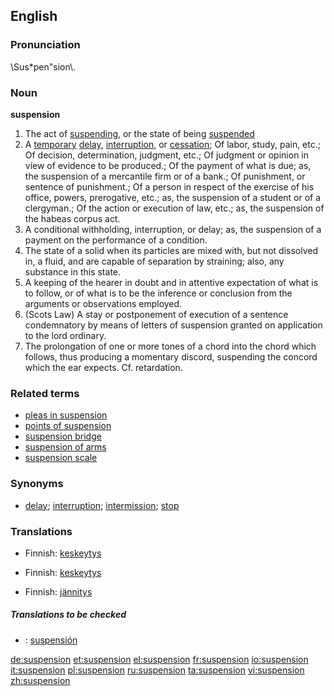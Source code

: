 ==English==
===Pronunciation===
\Sus*pen"sion\.

===Noun===
'''suspension'''
# The act of [[suspending]], or the state of being [[suspended]]
# A [[temporary]] [[delay]], [[interruption]], or [[cessation]]; Of labor, study, pain, etc.; Of decision, determination, judgment, etc.; Of judgment or opinion in view of evidence to be produced.; Of the payment of what is due; as, the suspension of a mercantile firm or of a bank.; Of punishment, or sentence of punishment.; Of a person in respect of the exercise of his office, powers, prerogative, etc.; as, the suspension of a student or of a clergyman.; Of the action or execution of law, etc.; as, the suspension of the habeas corpus act.
# A conditional withholding, interruption, or delay; as, the suspension of a payment on the performance of a condition.
# The state of a solid when its particles are mixed with, but not dissolved in, a fluid, and are capable of separation  by straining; also, any substance in this state.
# A keeping of the hearer in doubt and in attentive expectation of what is to follow, or of what is to be the inference or conclusion from the arguments or observations employed.
# (Scots Law) A stay or postponement of execution of a sentence condemnatory by means of letters of suspension granted on application to the lord ordinary.
# The prolongation of one or more tones of a chord into the chord which follows, thus producing a momentary discord, suspending the concord which the ear expects. Cf. retardation.
===Related terms===
*[[pleas in suspension]]
*[[points of suspension]]
*[[suspension bridge]]
*[[suspension of arms]]
*[[suspension scale]]
===Synonyms===
* [[delay]]; [[interruption]]; [[intermission]]; [[stop]]

===Translations===
{{trans-top|act of suspending, or the state of being suspended}}
*Finnish: [[keskeytys]]
{{trans-mid}}
{{trans-bottom}}

{{trans-top|A temporary delay, interruption, or cessation}}
*Finnish: [[keskeytys]]
{{trans-mid}}
{{trans-bottom}}

{{trans-top|A conditional withholding, interruption, or delay; as, the suspension of a payment on the performance of a condition}}
{{trans-mid}}
{{trans-bottom}}

{{trans-top|The state of a solid when its particles are mixed with, but not dissolved in, a fluid, and are capable of separation by straining}}
{{trans-mid}}
{{trans-bottom}}

{{trans-top|A keeping of the hearer in doubt and in attentive expectation of what is to follow}}
*Finnish: [[jännitys]]
{{trans-mid}}
{{trans-bottom}}

{{trans-top|A stay or postponement of execution of a sentence condemnatory}}
{{trans-mid}}
{{trans-bottom}}

{{trans-top|The prolongation of one or more tones of a chord into the chord which follows}}
{{trans-mid}}
{{trans-bottom}}

=====Translations to be checked=====
{{checktrans}}
{{top}}
*{{ttbc|Spanish}}: [[suspensión]]
{{mid}}
{{bottom}}

[[de:suspension]]
[[et:suspension]]
[[el:suspension]]
[[fr:suspension]]
[[io:suspension]]
[[it:suspension]]
[[pl:suspension]]
[[ru:suspension]]
[[ta:suspension]]
[[vi:suspension]]
[[zh:suspension]]